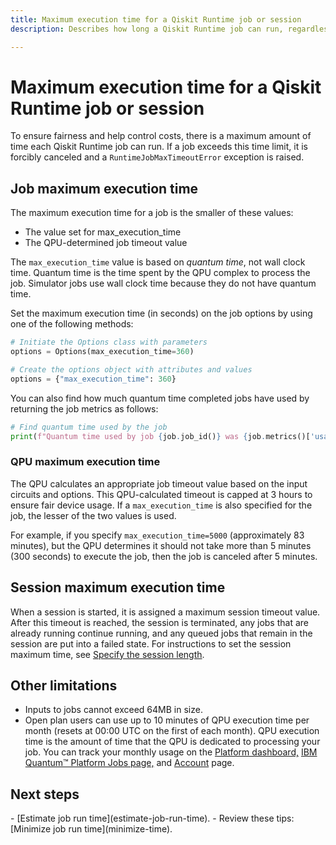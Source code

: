 ```yaml
---
title: Maximum execution time for a Qiskit Runtime job or session
description: Describes how long a Qiskit Runtime job can run, regardless of what execution mode is used.

---
```


# Maximum execution time for a Qiskit Runtime job or session

To ensure fairness and help control costs, there is a maximum amount of time each Qiskit Runtime job can run. If a job exceeds this time limit, it is forcibly canceled and a `RuntimeJobMaxTimeoutError` exception is raised.

<span id="max-job"></span>
## Job maximum execution time

The maximum execution time for a job is the smaller of these values:

- The value set for max_execution_time
- The QPU-determined job timeout value

The `max_execution_time` value is based on _quantum time_, not wall clock time. Quantum time is the time spent by the QPU complex to process the job. Simulator jobs use wall clock time because they do not have quantum time.

Set the maximum execution time (in seconds) on the job options by using one of the following methods:

```python
# Initiate the Options class with parameters
options = Options(max_execution_time=360)
```

```python
# Create the options object with attributes and values
options = {"max_execution_time": 360}
```

You can also find how much quantum time completed jobs have used by returning the job metrics as follows:

```python
# Find quantum time used by the job
print(f"Quantum time used by job {job.job_id()} was {job.metrics()['usage']['quantum_seconds']} seconds")
```

<span id="max-QPU"></span>
### QPU maximum execution time

The QPU calculates an appropriate job timeout value based on the input circuits and options. This QPU-calculated timeout is capped at 3 hours to ensure fair device usage. If a `max_execution_time` is also specified for the job, the lesser of the two values is used.

For example, if you specify `max_execution_time=5000` (approximately 83 minutes), but the QPU determines it should not take more than 5 minutes (300 seconds) to execute the job, then the job is canceled after 5 minutes.

## Session maximum execution time

When a session is started, it is assigned a maximum session timeout value. After this timeout is reached, the session is terminated, any jobs that are already running continue running, and any queued jobs that remain in the session are put into a failed state. For instructions to set the session maximum time, see [Specify the session length](./run-jobs-session#specify-length).

## Other limitations

*   Inputs to jobs cannot exceed 64MB in size.
*   Open plan users can use up to 10 minutes of QPU execution time per month (resets at 00:00 UTC on the first of each month). QPU execution time is the amount of time that the QPU is dedicated to processing your job. You can track your monthly usage on the [Platform dashboard,](https://quantum.ibm.com/)  [IBM Quantum&trade; Platform Jobs page,](https://quantum.ibm.com/jobs) and [Account](https://quantum.ibm.com/account) page.

## Next steps

<Admonition type="tip" title="Recommendations">
    - [Estimate job run time](estimate-job-run-time).
    - Review these tips: [Minimize job run time](minimize-time).
</Admonition>